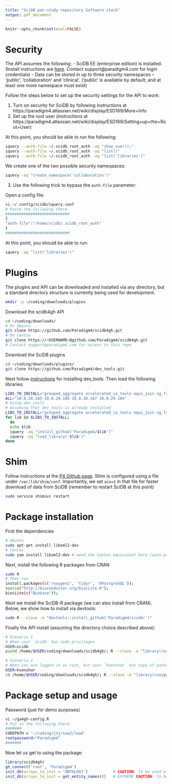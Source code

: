 ```yaml
---
title: "SciDB pan-study repository Software stack"
output: pdf_document
---
```


```r
knitr::opts_chunk$set(eval=FALSE)
```

# Security

The API assumes the following:
- SciDB EE (enterprise edition) is installed. 
(Install instructions are [here](https://downloads.paradigm4.com/enterprise/16.9/SciDB-Installation-v16.9.pdf).
Contact support@paradigm4.com for login credentials)
- Data can be stored in up to three security namespaces -- 
'public', 'collaboration' and 'clinical'. ('public' is available 
by default; and at least one more namespace must exist)

Follow the steps below to set up the security settings for the API to work:

1. Turn on security for SciDB by following instructions at
https://paradigm4.atlassian.net/wiki/display/ESD169/More+Info
2. Set up the root user (instructions at 
https://paradigm4.atlassian.net/wiki/display/ESD169/Setting+up+the+Root+User)

At this point, you should be able to run the following:
```sh
iquery --auth-file ~/.scidb_root_auth -aq "show_user();"
iquery --auth-file ~/.scidb_root_auth -aq "list()"
iquery --auth-file ~/.scidb_root_auth -aq "list('libraries')"
```

We create one of the two possible security namespaces:
```sh
iquery -aq "create_namespace('collaboration')"
```

3. Use the following trick to bypass the `auth-file` parameter:

Open a config file:
```sh
vi ~/.config/scidb/iquery.conf
# Paste the following there
############################
{
"auth-file":"/home/scidb/.scidb_root_auth"
}
############################
```

At this point, you should be able to run:

```sh
iquery -aq "list('libraries')"
```

# Plugins

The plugins and API can be downloaded and installed via any directory, but a 
standard directory structure is currently being used for development.

```sh
mkdir -p ~/coding/downloads/plugins
```

Download the scidb4gh API
```sh
cd ~/coding/downloads/
# On Ubuntu
git clone https://github.com/Paradigm4/scidb4gh.git
# On Centos
git clone https://<USERNAME>@github.com/Paradigm4/scidb4gh.git
# Contact support@paradigm4.com for access to this repo
```

Download the SciDB plugins
```sh
cd ~/coding/downloads/plugins/
git clone https://github.com/Paradigm4/dev_tools.git
```

Next follow [instructions](https://github.com/Paradigm4/dev_tools)
for installing dev_tools. Then load the following libraries:

```sh
LIBS_TO_INSTALL="grouped_aggregate accelerated_io_tools equi_join sg_free_cross_between limit summarize"
ALL="10.0.20.185 10.0.20.186 10.0.20.187 10.0.20.184"
# Using dev_tools
# Assuming that dev_tools is already installed
LIBS_TO_INSTALL="grouped_aggregate accelerated_io_tools equi_join sg_free_cross_between limit summarize"
for lib in $LIBS_TO_INSTALL; 
  do
  echo $lib
  iquery -aq "install_github('Paradigm4/$lib')"
  iquery -aq "load_library('$lib')"
done
```

# Shim

Follow instructions at the [P4 Github page](https://github.com/paradigm4/shim). 
Shim is configured using a file under `/var/lib/shim/conf`. 
Importantly, we set `aio=1` in that file for faster download of data from SciDB 
(remember to restart SciDB at this point)

```sh
sudo service shimsvc restart
```

# Package installation

First the dependencies

```sh
# Ubuntu
sudo apt-get install libxml2-dev
# Centos
sudo yum install libxml2-dev # need the Centos equivalent here (auto-prompted by R roxgen2 install below)
```

Next, install the following R packages from CRAN
```sh
sudo R
# Then run
install.packages(c('roxygen2', 'tidyr', 'RPostgreSQL')); 
source("http://bioconductor.org/biocLite.R"); 
biocLite(c("Biobase")); 
```

Next we install the SciDB-R package (we can also install from CRAN). Below,
we show how to install via devtools:
```sh
sudo R --slave -e "devtools::install_github('Paradigm4/scidbr')"
```


Finally the API install (assuming the directory choice described above):

```sh
# Scenario 1
# When user `scidb` has sudo privileges
USER=scidb
pushd /home/$USER/coding/downloads/scidb4gh/; R --slave -e "library(roxygen2); roxygenize()" && cd .. && sudo R CMD build scidb4gh && sudo R CMD INSTALL scidb4gh_0.1.tar.gz ; popd

# Scenario 2
# When you are logged in as root, but user `ksenshar` has copy of package
USER=ksenshar
cd /home/$USER/coding/downloads/scidb4gh/; R --slave -e "library(roxygen2); roxygenize()" && cd /home/$USER/coding/downloads/ && R CMD build scidb4gh && R CMD INSTALL scidb4gh_0.1.tar.gz
```

# Package setup and usage

Password (just for demo purposes)

```sh
vi ~/ga4gh-config.R
# Put in the following there
#######
CODEPATH = '~/coding/jnj/sow2/load'
rootpassword="Paradigm4"
#######
```

Now let us get to using the package:

```R
library(scidb4gh)
gh_connect('root', 'Paradigm4')
init_db(arrays_to_init = 'ONTOLOGY')           # CAUTION: To be used with care by DB admin only
init_db(arrays_to_init = get_entity_names())   # EXTREME CAUTION: To be used with extreme care by DB admin only
```


